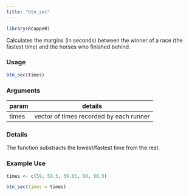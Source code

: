 ```yaml
---
title: "btn_sec"
---
```

```r
library(RcappeR)
```

Calculates the margins (in seconds) between the winner of a race (the fastest time) and the horses who finished behind.

### Usage
```r
btn_sec(times)
```

### Arguments

param | details
------|-------
times | vector of times recorded by each runner

### Details

The function substracts the lowest/fastest time from the rest.

### Example Use

```r
times <- c(59, 59.5, 59.65, 60, 60.5)

btn_sec(times = times)
```